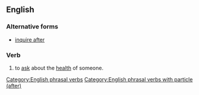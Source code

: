==English==

===Alternative forms===
* [[inquire after]]

===Verb===
{{head|en|verb|head=[[enquire]] [[after]]}}

# {{context|transitive|British|lang=en}} to [[ask]] about the [[health]] of someone.

[[Category:English phrasal verbs]]
[[Category:English phrasal verbs with particle (after)]]